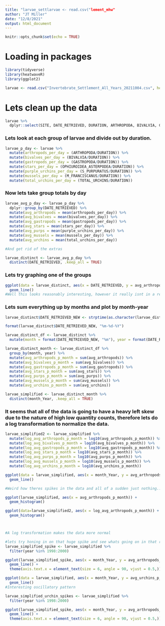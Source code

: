 ```yaml
---
title: "larvae_settlarvae <- read.csv("lement_mhw"
author: "JT Miller"
date: "12/8/2021"
output: html_document
---
```


```r
knitr::opts_chunk$set(echo = TRUE)
```

# Loading in packages
```r
library(tidyverse)
library(heatwaveR)
library(ggplot2)
```

```r
larvae <- read.csv("Invertebrate_Settlement_All_Years_20211004.csv", header=T, sep = ",", na.strings="-99999")
```

# Lets clean up the data
```r
larvae %>% 
  dplyr::select(SITE, DATE_RETRIEVED, DURATION, ARTHROPODA, BIVALVIA, GASTROPODA, OPHIUROIDEA_ASTERPODEA, S_PURPURATUS, M_FRANCISCANUS, TOTAL_URCHINS)
```
### Lets look at each group of larvae and divide out by duration. 
```r
larvae_p_day <- larvae %>%
  mutate(arthropods_per_day = (ARTHROPODA/DURATION)) %>% 
  mutate(bivalves_per_day = (BIVALVIA/DURATION)) %>% 
  mutate(gastropods_per_day = (GASTROPODA/DURATION)) %>% 
  mutate(stars_per_day = (OPHIUROIDEA_ASTERPODEA/DURATION)) %>% 
  mutate(purple_urchins_per_day = (S_PURPURATUS/DURATION)) %>% 
  mutate(mussels_per_day = (M_FRANCISCANUS/DURATION)) %>% 
  mutate(total_urchins_per_day = (TOTAL_URCHINS/DURATION))
```

### Now lets take group totals by day 
```r
larvae_avg_p_day <- larvae_p_day %>% 
  dplyr::group_by(DATE_RETRIEVED) %>% 
  mutate(avg_arthropods = mean(arthropods_per_day)) %>% 
  mutate(avg_bivalves = mean(bivalves_per_day)) %>% 
  mutate(avg_gastropods = mean(gastropods_per_day)) %>% 
  mutate(avg_stars = mean(stars_per_day)) %>% 
  mutate(avg_purps = mean(purple_urchins_per_day)) %>% 
  mutate(avg_mussels = mean(mussels_per_day)) %>% 
  mutate(avg_urchins = mean(total_urchins_per_day))

#And get rid of the extras

larvae_distinct <- larvae_avg_p_day %>% 
  distinct(DATE_RETRIEVED, .keep_all = TRUE)
```

### Lets try graphing one of the groups
```r
ggplot(data = larvae_distinct, aes(x = DATE_RETRIEVED, y = avg_arthropods, group = 1)) +
  geom_line()
#Well this looks reasonably interesting, however it really isnt in a readable form. Lets try to condense the measurements 
```
### Lets sum everything up by months and plot by month-year
```r
larvae_distinct$DATE_RETRIEVED_NEW <- strptime(as.character(larvae_distinct$DATE_RETRIEVED), "%m/%d/%Y")

format(larvae_distinct$DATE_RETRIEVED_NEW, "%m-%d-%Y")

larvae_distinct_df <- larvae_distinct %>% 
  mutate(month = format(DATE_RETRIEVED_NEW, "%m"), year = format(DATE_RETRIEVED_NEW, "%Y"), month_Year = format(DATE_RETRIEVED_NEW, "%Y-%m")) 

larvae_distinct_month <- larvae_distinct_df %>% 
  group_by(month, year) %>% 
  mutate(avg_arthropods_p_month = sum(avg_arthropods)) %>% 
  mutate(avg_bivalves_p_month = sum(avg_bivalves)) %>% 
  mutate(avg_gastropods_p_month = sum(avg_gastropods)) %>% 
  mutate(avg_stars_p_month = sum(avg_stars)) %>% 
  mutate(avg_purps_p_month = sum(avg_purps)) %>% 
  mutate(avg_mussels_p_month = sum(avg_mussels)) %>% 
  mutate(avg_urchins_p_month = sum(avg_urchins))

larvae_simplified <- larvae_distinct_month %>% 
  distinct(month_Year, .keep_all = TRUE)
```

### It seems that all of the data is going to have a heavy left skew due to the nature of high low quantity counts, therefore lets do a log transformation to normalize the data. 
```r
larvae_simplified2 <- larvae_simplified %>% 
  mutate(log_avg_arthropods_p_month = log10(avg_arthropods_p_month)) %>% 
  mutate(log_avg_bivalves_p_month = log10(avg_bivalves_p_month)) %>% 
  mutate(log_avg_gastropods_p_month = log10(avg_gastropods_p_month)) %>% 
  mutate(log_avg_stars_p_month = log10(avg_stars_p_month)) %>% 
  mutate(log_avg_purps_p_month = log10(avg_purps_p_month)) %>% 
  mutate(log_avg_mussels_p_month = log10(avg_mussels_p_month)) %>% 
  mutate(log_avg_urchins_p_month = log10(avg_urchins_p_month))

```


```r
ggplot(data = larvae_simplified, aes(x = month_Year, y = avg_arthropods_p_month, group = 1)) +
  geom_line()

#Weird how theres spikes in the data and all of a sudden just nothing...

ggplot(larvae_simplified, aes(x = avg_arthropods_p_month)) +
  geom_histogram()

ggplot(data=larvae_simplified2, aes(x = log_avg_arthropods_p_month)) +
  geom_histogram()



#A log transformation makes the data more normal
```
```r
#lets try honing in on that huge spike and see whats going on in that region. 
larvae_simplified_spike <- larvae_simplified %>% 
  filter(year %in% 1998:2000)

ggplot(larvae_simplified_spike, aes(x = month_Year, y = avg_arthropods_p_month, group = 1)) +
  geom_line() + 
  theme(axis.text.x = element_text(size = 6, angle = 90, vjust = 0.5,))
```

```r
ggplot(data = larvae_simplified, aes(x = month_Year, y = avg_urchins_p_month, group = 1)) +
  geom_line()
#Interesting oscillatory pattern
```
```r
larvae_simplified_urchin_spikes <- larvae_simplified %>% 
  filter(year %in% 1998:2000)

ggplot(larvae_simplified_spike, aes(x = month_Year, y = avg_arthropods_p_month, group = 1)) +
  geom_line() + 
  theme(axis.text.x = element_text(size = 6, angle = 90, vjust = 0.5,))
```


